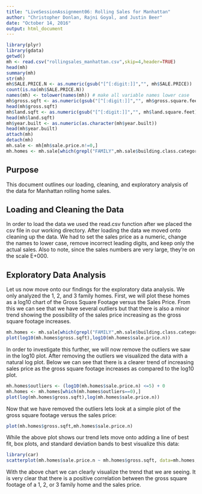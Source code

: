 ```yaml
---
title: "LiveSessionAssignment06: Rolling Sales for Manhattan"
author: "Christopher Donlan, Rajni Goyal, and Justin Beer"
date: "October 14, 2016"
output: html_document
---
```


```r
library(plyr)
library(gdata)
getwd()
mh <- read.csv("rollingsales_manhattan.csv",skip=4,header=TRUE)
head(mh)
summary(mh)
str(mh)
mh$SALE.PRICE.N <- as.numeric(gsub("[^[:digit:]]","", mh$SALE.PRICE))
count(is.na(mh$SALE.PRICE.N))
names(mh) <- tolower(names(mh)) # make all variable names lower case
mh$gross.sqft <- as.numeric(gsub("[^[:digit:]]","", mh$gross.square.feet))
head(mh$gross.sqft)
mh$land.sqft <- as.numeric(gsub("[^[:digit:]]","", mh$land.square.feet))
head(mh$land.sqft)
mh$year.built <- as.numeric(as.character(mh$year.built))
head(mh$year.built)
attach(mh)
detach(mh)
mh.sale <- mh[mh$sale.price.n!=0,]
mh.homes <- mh.sale[which(grepl("FAMILY",mh.sale$building.class.category)),]
```

## Purpose

This document outlines our loading, cleaning, and exploratory analysis of the data for Manhattan rolling home sales.  

## Loading and Cleaning the Data

In order to load the data we used the read.csv function after we placed the csv file in our working directory. After loading the data we moved onto cleaning up the data. We had to set the sales price as a numeric, change the names to lower case, remove incorrect leading digits, and keep only the actual sales. Also to note, since the sales numbers are very large, they're on the scale E+000.
  
## Exploratory Data Analysis

Let us now move onto our findings for the exploratory data analysis. We only analyzed the 1, 2, and 3 family homes. First, we will plot these homes as a log10 chart of the Gross Square Footage versus the Sales Price. From this we can see that we have several outliers but that there is also a minor trend showing the possibility of the sales price increasing as the gross square footage increases.

```r
mh.homes <- mh.sale[which(grepl("FAMILY",mh.sale$building.class.category)),]
plot(log10(mh.homes$gross.sqft),log10(mh.homes$sale.price.n))
```  

In order to investigate this further, we will now remove the outliers we saw in the log10 plot. After removing the outliers we visualized the data with a natural log plot. Below we can see that there is a clearer trend of increasing sales price as the gross square footage increases as compared to the log10 plot.

```r
mh.homes$outliers <- (log10(mh.homes$sale.price.n) <=5) + 0
mh.homes <- mh.homes[which(mh.homes$outliers==0),]
plot(log(mh.homes$gross.sqft),log(mh.homes$sale.price.n))
```  

Now that we have removed the outliers lets look at a simple plot of the gross square footage versus the sales price:

```r
plot(mh.homes$gross.sqft,mh.homes$sale.price.n)
```  

While the above plot shows our trend lets move onto adding a line of best fit, box plots, and standard deviation bands to best visualize this data:

```r
library(car)
scatterplot(mh.homes$sale.price.n ~ mh.homes$gross.sqft, data=mh.homes, main="Sales Price vs Gross Square Footage", xlab="Gross Square Footage", ylab="Sales Price (MM)")
```  

With the above chart we can clearly visualize the trend that we are seeing. It is very clear that there is a positive correlation between the gross square footage of a 1, 2, or 3 family home and the sales price.
